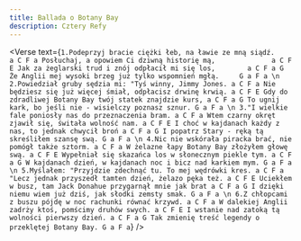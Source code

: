 ```yaml
---
title: Ballada o Botany Bay
description: Cztery Refy
---
```



<Verse
  text={`
1.Podeprzyj bracie ciężki łeb, na ławie ze mną siądź.      a C F a
  Posłuchaj, a opowiem Ci dziwną historię mą,              a C F E
  Jak za żeglarski trud i znój odpłacił mi się los,        a C F a G
  Że Anglii mej wysoki brzeg już tylko wspomnień mgłą.     G a F a
\n
2.Powiedział gruby sędzia mi: "Tyś winny, Jimmy Jones. a C F a
  Nie będziesz się już więcej śmiał, odpłacisz drwinę krwią. a C F E
  Gdy do zdradliwej Botany Bay twój statek znajdzie kurs, a C F a G
  To ugnij kark, bo jeśli nie - wisielczy poznasz sznur. G a F a
\n
3."I wielkie fale poniosły nas do przeznaczenia bram. a C F a
  Wtem czarny okręt zjawił się, świtała wolność nam. a C F E
  I choć w kajdanach każdy z nas, to jednak chwycił broń a C F a G
  I popatrz Stary - ręką tą skreśliłem szansę swą. G a F a
\n
4.Nic nie wskórała piracka brać, nie pomógł także sztorm. a C F a
  W żelazne łapy Botany Bay złożyłem głowę swą. a C F E
  Wypełniał się skazańca los w słonecznym piekle tym. a C F a G
  W kajdanach dzień, w kajdanach noc i bicz nad karkiem mym. G a F a
\n
5.Myślałem: "Przyjdzie zdechnąć tu. To mej wędrówki kres. a C F a
  "Lecz jednak przyszedł tamten dzień, żelazo pęka też. a C F E
  Uciekłem w busz, tam Jack Donahue przygarnął mnie jak brat a C F a G
  I dzięki niemu wiem już dziś, jak słodki zemsty smak. G a F a
\n
6.Z chłopcami z buszu pójdę w noc rachunki równać krzywd. a C F a
  W dalekiej Anglii zadrży ktoś, pomścimy druhów swych. a C F E
  I wstanie nad zatoką tą wolności pierwszy dzień. a C F a G
  Tak zmienię treść legendy o przeklętej Botany Bay. G a F a
`}
/>
